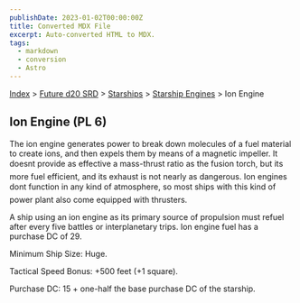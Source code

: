 ```yaml
---
publishDate: 2023-01-02T00:00:00Z
title: Converted MDX File
excerpt: Auto-converted HTML to MDX.
tags:
  - markdown
  - conversion
  - Astro
---
```






[Index](-index) > [Future d20 SRD](future-d20-srd-index) > [Starships](future-d20-srd-starships-index) > [Starship Engines](future-d20-srd-starships-starship-engines-index) > Ion Engine




## Ion Engine (PL 6)


The ion engine generates power to break down molecules of a fuel material to create ions, and then expels them by means of a magnetic impeller. It doesnt provide as effective a mass-thrust ratio as the fusion torch, but its more fuel efficient, and its exhaust is not nearly as dangerous. Ion engines dont function in any kind of atmosphere, so most ships with this kind of power plant also come equipped with thrusters.


A ship using an ion engine as its primary source of propulsion must refuel after every five battles or interplanetary trips. Ion engine fuel has a purchase DC of 29.


Minimum Ship Size: Huge.


Tactical Speed Bonus: +500 feet (+1 square).


Purchase DC: 15 + one-half the base purchase DC of the starship.



